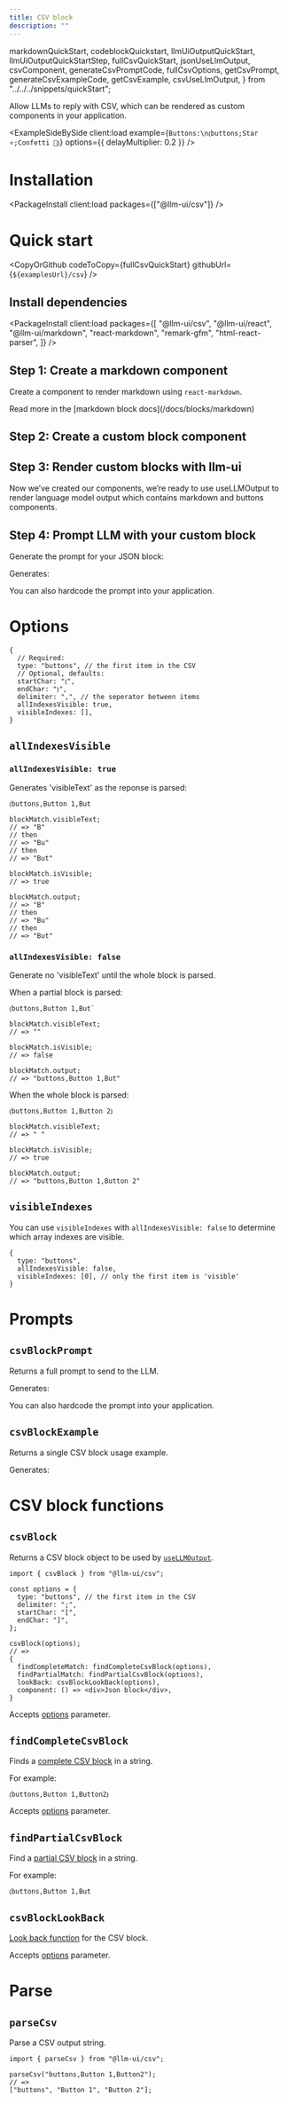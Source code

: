 ```yaml
---
title: CSV block
description: ""
---
```


  markdownQuickStart,
  codeblockQuickstart,
  llmUiOutputQuickStart,
  llmUiOutputQuickStartStep,
  fullCsvQuickStart,
  jsonUseLlmOutput,
  csvComponent,
  generateCsvPromptCode,
  fullCsvOptions,
  getCsvPrompt,
  generateCsvExampleCode,
  getCsvExample,
  csvUseLlmOutput,
} from "../../../snippets/quickStart";

Allow LLMs to reply with CSV, which can be rendered as custom components in your application.

<ExampleSideBySide
  client:load
  example={`Buttons:\n⦅buttons;Star ⭐;Confetti 🎉⦆`}
  options={{ delayMultiplier: 0.2 }}
/>

# Installation

<PackageInstall client:load packages={["@llm-ui/csv"]} />

# Quick start

<CopyOrGithub codeToCopy={fullCsvQuickStart} githubUrl={`${examplesUrl}/csv`} />

## Install dependencies

<PackageInstall
  client:load
  packages={[
    "@llm-ui/csv",
    "@llm-ui/react",
    "@llm-ui/markdown",
    "react-markdown",
    "remark-gfm",
    "html-react-parser",
  ]}
/>

## Step 1: Create a markdown component

Create a component to render markdown using `react-markdown`.

<CodeBlock code={markdownQuickStart} lang="tsx" />
<CopyDocsContainer>
  <CopyExampleButton toCopy={fullCsvQuickStart} />
  Read more in the [markdown block docs](/docs/blocks/markdown)
</CopyDocsContainer>

## Step 2: Create a custom block component

<CodeBlock code={csvComponent} lang="tsx" />
<CopyDocsContainer>
  <CopyExampleButton toCopy={fullCsvQuickStart} />
</CopyDocsContainer>

## Step 3: Render custom blocks with llm-ui

Now we’ve created our components, we’re ready to use useLLMOutput to render language model output which contains markdown and buttons components.

<CodeBlock code={csvUseLlmOutput} lang="tsx" />
<CopyDocsContainer>
  <CopyExampleButton toCopy={fullCsvQuickStart} />
</CopyDocsContainer>

## Step 4: Prompt LLM with your custom block

Generate the prompt for your JSON block:

<CodeBlock code={generateCsvPromptCode(fullCsvOptions)} lang="tsx" />

Generates:

<CodeBlock code={getCsvPrompt(fullCsvOptions)} />

You can also hardcode the prompt into your application.

# Options

<CodeBlockInline>

```tsx
{
  // Required:
  type: "buttons", // the first item in the CSV
  // Optional, defaults:
  startChar: "⦅",
  endChar: "⦆",
  delimiter: ",", // the seperator between items
  allIndexesVisible: true,
  visibleIndexes: [],
}
```

</CodeBlockInline>

## `allIndexesVisible`

### `allIndexesVisible: true`

Generates 'visibleText' as the reponse is parsed:

<CodeBlockInline>

```plain
⦅buttons,Button 1,But
```

</CodeBlockInline>

<CodeBlockInline>

```tsx
blockMatch.visibleText;
// => "B"
// then
// => "Bu"
// then
// => "But"

blockMatch.isVisible;
// => true

blockMatch.output;
// => "B"
// then
// => "Bu"
// then
// => "But"
```

</CodeBlockInline>

### `allIndexesVisible: false`

Generate no 'visibleText' until the whole block is parsed.

When a partial block is parsed:

<CodeBlockInline>

```plain
⦅buttons,Button 1,But`
```

</CodeBlockInline>

<CodeBlockInline>

```tsx
blockMatch.visibleText;
// => ""

blockMatch.isVisible;
// => false

blockMatch.output;
// => "buttons,Button 1,But"
```

</CodeBlockInline>

When the whole block is parsed:

<CodeBlockInline>

```plain
⦅buttons,Button 1,Button 2⦆
```

</CodeBlockInline>

<CodeBlockInline>

```tsx
blockMatch.visibleText;
// => " "

blockMatch.isVisible;
// => true

blockMatch.output;
// => "buttons,Button 1,Button 2"
```

</CodeBlockInline>

## `visibleIndexes`

You can use `visibleIndexes` with `allIndexesVisible: false` to determine which array indexes are visible.

<CodeBlockInline>

```tsx
{
  type: "buttons",
  allIndexesVisible: false,
  visibleIndexes: [0], // only the first item is 'visible'
}
```

</CodeBlockInline>

# Prompts

## `csvBlockPrompt`

Returns a full prompt to send to the LLM.

<CodeBlock code={generateCsvPromptCode(fullCsvOptions)} lang="tsx" />

Generates:

<CodeBlock code={getCsvPrompt(fullCsvOptions)} />

You can also hardcode the prompt into your application.

## `csvBlockExample`

Returns a single CSV block usage example.

<CodeBlock code={generateCsvExampleCode(fullCsvOptions)} lang="tsx" />

Generates:

<CodeBlock code={getCsvExample(fullCsvOptions)} />

# CSV block functions

## `csvBlock`

Returns a CSV block object to be used by [`useLLMOutput`](/docs/llm-output-hook#blocks-object).

```tsx
import { csvBlock } from "@llm-ui/csv";

const options = {
  type: "buttons", // the first item in the CSV
  delimiter: ";",
  startChar: "[",
  endChar: "]",
};

csvBlock(options);
// =>
{
  findCompleteMatch: findCompleteCsvBlock(options),
  findPartialMatch: findPartialCsvBlock(options),
  lookBack: csvBlockLookBack(options),
  component: () => <div>Json block</div>,
}
```

Accepts [options](#options) parameter.

## `findCompleteCsvBlock`

Finds a [complete CSV block](/docs/llm-output-hook#blocks-object) in a string.

For example:

```
⦅buttons,Button 1,Button2⦆
```

Accepts [options](#options) parameter.

## `findPartialCsvBlock`

Find a [partial CSV block](/docs/llm-output-hook#blocks-object) in a string.

For example:

```
⦅buttons,Button 1,But
```

## `csvBlockLookBack`

[Look back function](/docs/llm-output-hook#blocks-object) for the CSV block.

Accepts [options](#options) parameter.

# Parse

## `parseCsv`

Parse a CSV output string.

<CodeBlockInline>

```tsx
import { parseCsv } from "@llm-ui/csv";

parseCsv("buttons,Button 1,Button2");
// =>
["buttons", "Button 1", "Button 2"];
```

</CodeBlockInline>
